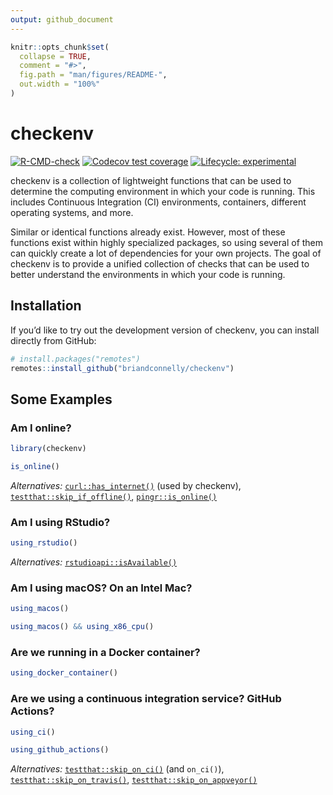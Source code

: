 ```yaml
---
output: github_document
---
```


<!-- README.md is generated from README.Rmd. Please edit that file -->

```r
knitr::opts_chunk$set(
  collapse = TRUE,
  comment = "#>",
  fig.path = "man/figures/README-",
  out.width = "100%"
)
```

# checkenv

<!-- badges: start -->
[![R-CMD-check](https://github.com/briandconnelly/checkenv/actions/workflows/R-CMD-check.yaml/badge.svg)](https://github.com/briandconnelly/checkenv/actions/workflows/R-CMD-check.yaml)
[![Codecov test coverage](https://codecov.io/gh/briandconnelly/checkenv/branch/main/graph/badge.svg)](https://app.codecov.io/gh/briandconnelly/checkenv?branch=main)
[![Lifecycle: experimental](https://img.shields.io/badge/lifecycle-experimental-orange.svg)](https://lifecycle.r-lib.org/articles/stages.html#experimental)
<!-- badges: end -->

checkenv is a collection of lightweight functions that can be used to determine the computing environment in which your code is running.
This includes Continuous Integration (CI) environments, containers, different operating systems, and more.

Similar or identical functions already exist.
However, most of these functions exist within highly specialized packages, so using several of them can quickly create a lot of dependencies for your own projects.
The goal of checkenv is to provide a unified collection of checks that can be used to better understand the environments in which your code is running.


## Installation

If you’d like to try out the development version of checkenv, you can
install directly from GitHub:

``` r
# install.packages("remotes")
remotes::install_github("briandconnelly/checkenv")
```

## Some Examples

### Am I online?

```r
library(checkenv)

is_online()
```

*Alternatives:* [`curl::has_internet()`](https://jeroen.cran.dev/curl/reference/nslookup.html) (used by checkenv), [`testthat::skip_if_offline()`](https://testthat.r-lib.org/reference/skip.html), [`pingr::is_online()`](https://github.com/r-lib/pingr) 


### Am I using RStudio?

```r
using_rstudio()
```

*Alternatives:* [`rstudioapi::isAvailable()`](https://rstudio.github.io/rstudioapi/reference/isAvailable.html)

### Am I using macOS? On an Intel Mac?

```r
using_macos()
```

```r
using_macos() && using_x86_cpu()
```


### Are we running in a Docker container?

```r
using_docker_container()
```


### Are we using a continuous integration service? GitHub Actions?

```r
using_ci()

using_github_actions()
```

*Alternatives:* [`testthat::skip_on_ci()`](https://testthat.r-lib.org/reference/skip.html) (and `on_ci()`), [`testthat::skip_on_travis()`](https://testthat.r-lib.org/reference/skip.html), [`testthat::skip_on_appveyor()`](https://testthat.r-lib.org/reference/skip.html) 
